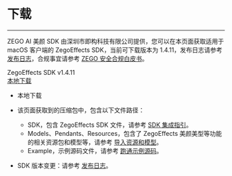 # 下载

- - -

ZEGO AI 美颜 SDK 由深圳市即构科技有限公司提供，您可以在本页面获取适用于 macOS 客户端的 ZegoEffects SDK，当前可下载版本为 1.4.11，发布日志请参考 [发布日志](!Release_Notes/Release_Notes)，合规事宜请参考 [ZEGO 安全合规白皮书](#16142)。

<div class="download-area">
    <div class="sdk-download-item-wrapper">
      <div class="download-title">ZegoEffects SDK v1.4.11</div>
      <div class="download-selector">
        <div class="download-select-wrapper" style="padding-right: 0;">
          <a class="download-target-btn" href="javascript:void(0);">本地下载</a>
          <ul class="download-dropdown-list">
            <li data-href="https://storage.zego.im/AIEffect/ZegoEffects/sdk/mac/ZegoEffects-release-mac-shared-c.zip"
              class="dropdown-option">
              本地下载
           </li> 
          </ul>
        </div>
      </div>  
    </div>
  </div> 


<Note title="Note">

- 该页面获取到的压缩包中，包含以下文件路径：

    - SDK，包含 ZegoEffects SDK 文件，请参考 [SDK 集成指引](!Quick_Starts/Integration)。
    - Models、Pendants、Resources，包含了 ZegoEffects 美颜美型等功能的相关资源包和模型等，请参考 [导入资源和模型](!Quick_Starts/Import_Resources)。
    - Example，示例源码文件，请参考 [跑通示例源码](!Sample_Codes/Sample_Codes)。

- SDK 版本变更：请参考 [发布日志](!Release_Notes/Release_Notes)。
</Note>


